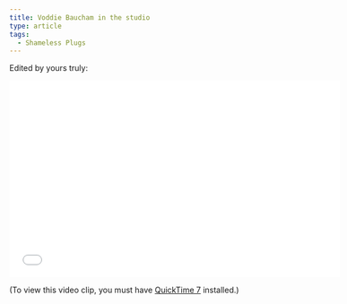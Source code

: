 ```yaml
---
title: Voddie Baucham in the studio
type: article
tags:
  - Shameless Plugs
---
```


Edited by yours truly:

<iframe src="/qtembeds/voddieinstudio/qtobject.html" width="590" height="351" frameborder="0"></iframe>

(To view this video clip, you must have [QuickTime 7](http://www.apple.com/quicktime/download/) installed.)
